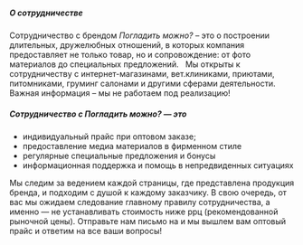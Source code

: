 
##### O сотрудничестве

Сотрудничество с брендом _Погладить можно?_ – это о построении длительных, дружелюбных отношений,
в которых компания предоставляет не только товар, но и сопровождение: от фото материалов до специальных предложений.  
Мы открыты к сотрудничеству с интернет-магазинами, вет.клиниками, приютами, питомниками,
груминг салонами и другими сферами деятельности.
Важная информация – мы не работаем под реализацию!

##### Сотрудничество с _Погладить можно?_ — это

- индивидуальный прайс при оптовом заказе;
- предоставление медиа материалов в фирменном стиле
- регулярные специальные предложения и бонусы
- информационная поддержка и помощь в непредвиденных ситуациях

Мы следим за ведением каждой страницы, где представлена продукция бренда, и подходим с душой к каждому заказчику.
В свою очередь, от вас мы ожидаем следование главному правилу сотрудничества, а именно — не устанавливать стоимость ниже ррц (рекомендованной рыночной цены).
Отправьте нам письмо на и мы вышлем вам оптовый прайс и ответим на все ваши вопросы!

